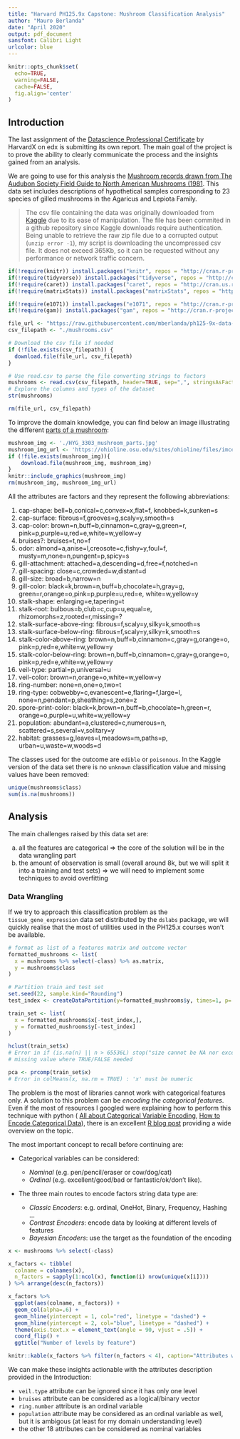 ```yaml
---
title: "Harvard PH125.9x Capstone: Mushroom Classification Analysis"
author: "Mauro Berlanda"
date: "April 2020"
output: pdf_document
sansfont: Calibri Light
urlcolor: blue
---
```


```r
knitr::opts_chunk$set(
  echo=TRUE,
  warning=FALSE,
  cache=FALSE,
  fig.align='center'
)
```

## Introduction

The last assignment of the [Datascience Professional Certificate](https://courses.edx.org/dashboard/programs/3c32e3e0-b6fe-4ee4-bd4f-210c6339e074/) by HarvardX on edx is submitting its own report.
The main goal of the project is to prove the ability to clearly communicate the process and the insights gained from an analysis.

We are going to use for this analysis the [Mushroom records drawn from The Audubon Society Field Guide to North American Mushrooms (1981](http://archive.ics.uci.edu/ml/datasets/Mushroom). This data set includes descriptions of hypothetical samples corresponding to 23 species of gilled mushrooms in the Agaricus and Lepiota Family.

> The csv file containing the data was originally downloaded from [Kaggle](https://www.kaggle.com/uciml/mushroom-classification/data) due to its ease of manipulation. The file has been commited in a github repository since Kaggle downloads require authentication. Being unable to retrieve the raw zip file due to a corrupted output (`unzip error -1`), my script is downloading the uncompressed csv file. It does not exceed 365Kb, so it can be requested without any performance or network traffic concern.

```r
if(!require(knitr)) install.packages("knitr", repos = "http://cran.r-project.org")
if(!require(tidyverse)) install.packages("tidyverse", repos = "http://cran.us.r-project.org")
if(!require(caret)) install.packages("caret", repos = "http://cran.us.r-project.org")
if(!require(matrixStats)) install.packages("matrixStats", repos = "http://cran.r-project.org")

if(!require(e1071)) install.packages("e1071", repos = "http://cran.r-project.org")
if(!require(gam)) install.packages("gam", repos = "http://cran.r-project.org")
```

```r
file_url <- "https://raw.githubusercontent.com/mberlanda/ph125-9x-data-science-capstone/master/mushroom-classification/mushrooms.csv"
csv_filepath <- "./mushrooms.csv"

# Download the csv file if needed
if (!file.exists(csv_filepath)) {
  download.file(file_url, csv_filepath)
}

# Use read.csv to parse the file converting strings to factors
mushrooms <- read.csv(csv_filepath, header=TRUE, sep=",", stringsAsFactors=TRUE)
# Explore the columns and types of the dataset
str(mushrooms)

rm(file_url, csv_filepath)
```

To improve the domain knowledge, you can find below an image illustrating the different [parts of a mushroom](https://ohioline.osu.edu/factsheet/plpath-gen-11):

```r
mushroom_img <- './HYG_3303_mushroom_parts.jpg'
mushroom_img_url <- 'https://ohioline.osu.edu/sites/ohioline/files/imce/Plant_Pathology/HYG_3303_mushroom_parts.jpg'
if (!file.exists(mushroom_img)){
    download.file(mushroom_img, mushroom_img)
}
knitr::include_graphics(mushroom_img)
rm(mushroom_img, mushroom_img_url)
```

All the attributes are factors and they represent the following abbreviations:

1. cap-shape: bell=b,conical=c,convex=x,flat=f, knobbed=k,sunken=s
2. cap-surface: fibrous=f,grooves=g,scaly=y,smooth=s
3. cap-color: brown=n,buff=b,cinnamon=c,gray=g,green=r, pink=p,purple=u,red=e,white=w,yellow=y
4. bruises?: bruises=t,no=f
5. odor: almond=a,anise=l,creosote=c,fishy=y,foul=f, musty=m,none=n,pungent=p,spicy=s
6. gill-attachment: attached=a,descending=d,free=f,notched=n
7. gill-spacing: close=c,crowded=w,distant=d
8. gill-size: broad=b,narrow=n
9. gill-color: black=k,brown=n,buff=b,chocolate=h,gray=g, green=r,orange=o,pink=p,purple=u,red=e, white=w,yellow=y
10. stalk-shape: enlarging=e,tapering=t
11. stalk-root: bulbous=b,club=c,cup=u,equal=e, rhizomorphs=z,rooted=r,missing=?
12. stalk-surface-above-ring: fibrous=f,scaly=y,silky=k,smooth=s
13. stalk-surface-below-ring: fibrous=f,scaly=y,silky=k,smooth=s
14. stalk-color-above-ring: brown=n,buff=b,cinnamon=c,gray=g,orange=o, pink=p,red=e,white=w,yellow=y
15. stalk-color-below-ring: brown=n,buff=b,cinnamon=c,gray=g,orange=o, pink=p,red=e,white=w,yellow=y
16. veil-type: partial=p,universal=u
17. veil-color: brown=n,orange=o,white=w,yellow=y
18. ring-number: none=n,one=o,two=t
19. ring-type: cobwebby=c,evanescent=e,flaring=f,large=l, none=n,pendant=p,sheathing=s,zone=z
20. spore-print-color: black=k,brown=n,buff=b,chocolate=h,green=r, orange=o,purple=u,white=w,yellow=y
21. population: abundant=a,clustered=c,numerous=n, scattered=s,several=v,solitary=y
22. habitat: grasses=g,leaves=l,meadows=m,paths=p, urban=u,waste=w,woods=d

The classes used for the outcome are `edible` or `poisonous`. In the Kaggle version of the data set there is no `unknown` classification value and missing values have been removed:

```r
unique(mushrooms$class)
sum(is.na(mushrooms))
```

## Analysis

The main challenges raised by this data set are:

a. all the features are categorical => the core of the solution will be in the data wrangling part 
b. the amount of observation is small (overall around 8k, but we will split it into a training and test sets) => we will need to implement some techniques to avoid overfitting

### Data Wrangling

If we try to approach this classification problem as the `tissue_gene_expression` data set distributed by the `dslabs` package, we will quickly realise that the most of utilities used in the PH125.x courses won't be available.

```r
# format as list of a features matrix and outcome vector
formatted_mushrooms <- list(
  x = mushrooms %>% select(-class) %>% as.matrix,
  y = mushrooms$class
)

# Partition train and test set
set.seed(22, sample.kind="Rounding")
test_index <- createDataPartition(y=formatted_mushrooms$y, times=1, p=.30, list=FALSE)

train_set <- list(
  x = formatted_mushrooms$x[-test_index,],
  y = formatted_mushrooms$y[-test_index]
)

hclust(train_set$x)
# Error in if (is.na(n) || n > 65536L) stop("size cannot be NA nor exceed 65536") : 
# missing value where TRUE/FALSE needed

pca <- prcomp(train_set$x)
# Error in colMeans(x, na.rm = TRUE) : 'x' must be numeric
```

The problem is the most of libraries cannot work with categorical features only.
A solution to this problem can be *encoding the categorical features*.
Even if the most of resources I googled were explaining how to perform this technique with python ( [All about Categorical Variable Encoding](https://towardsdatascience.com/all-about-categorical-variable-encoding-305f3361fd02), [How to Encode Categorical Data](https://towardsdatascience.com/how-to-encode-categorical-data-d44dde313131)), there is an excellent [R blog post](https://www.r-bloggers.com/a-guide-to-encoding-categorical-features-using-r/) providing a wide overview on the topic.

The most important concept to recall before continuing are:

- Categorical variables can be considered:

  - _Nominal_ (e.g. pen/pencil/eraser or cow/dog/cat)
  - _Ordinal_ (e.g. excellent/good/bad or fantastic/ok/don't like).

- The three main routes to encode factors string data type are:

  - _Classic Encoders_: e.g. ordinal, OneHot, Binary, Frequency, Hashing ...
  - _Contrast Encoders_: encode data by looking at different levels of features
  - _Bayesian Encoders_: use the target as the foundation of the encoding

```r
x <- mushrooms %>% select(-class)

x_factors <- tibble(
  colname = colnames(x),
  n_factors = sapply(1:ncol(x), function(i) nrow(unique(x[i])))
) %>% arrange(desc(n_factors))

x_factors %>% 
  ggplot(aes(colname, n_factors)) +
  geom_col(alpha=.6) +
  geom_hline(yintercept = 1, col="red", linetype = "dashed") +
  geom_hline(yintercept = 2, col="blue", linetype = "dashed") +
  theme(axis.text.x = element_text(angle = 90, vjust = .5)) +
  coord_flip() +
  ggtitle("Number of levels by feature")

knitr::kable(x_factors %>% filter(n_factors < 4), caption="Attributes with less than 4 factors")
```


We can make these insights actionable with the attributes description provided in the Introduction:

- `veil.type` attribute can be ignored since it has only one level
- `bruises` attribute can be considered as a logical/binary vector
- `ring.number` attribute is an ordinal variable
- `population` attribute may be considered as an ordinal variable as well, but it is ambigous (at least for my domain understanding level)
- the other 18 attributes can be considered as nominal variables
